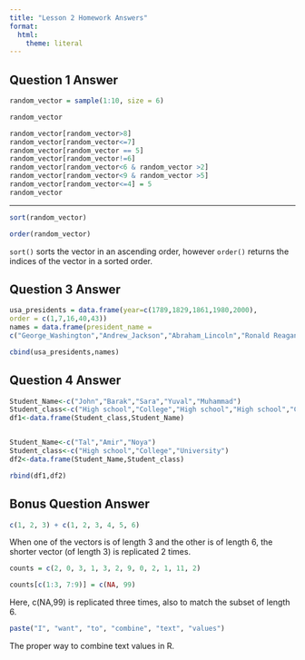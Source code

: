 ```yaml
---
title: "Lesson 2 Homework Answers"
format:
  html: 
    theme: literal
---
```


## Question 1 Answer

```r
random_vector = sample(1:10, size = 6)

random_vector
```

```r
random_vector[random_vector>8]
random_vector[random_vector<=7]
random_vector[random_vector == 5]
random_vector[random_vector!=6]
random_vector[random_vector<6 & random_vector >2]
random_vector[random_vector<9 & random_vector >5]
random_vector[random_vector<=4] = 5
random_vector
```

___

```r

sort(random_vector)

order(random_vector)
```

`sort()` sorts the vector in an ascending order, however `order()` returns the indices of the vector in a sorted order.

## Question 3 Answer

```r
usa_presidents = data.frame(year=c(1789,1829,1861,1980,2000),
order = c(1,7,16,40,43))
names = data.frame(president_name =
c("George_Washington","Andrew_Jackson","Abraham_Lincoln","Ronald Reagan","George_W._Bush"))
```

```r
cbind(usa_presidents,names)
```

## Question 4 Answer

```r
Student_Name<-c("John","Barak","Sara","Yuval","Muhammad")
Student_class<-c("High school","College","High school","High school","College")
df1<-data.frame(Student_class,Student_Name)


Student_Name<-c("Tal","Amir","Noya")
Student_class<-c("High school","College","University")
df2<-data.frame(Student_Name,Student_class)
```

```r
rbind(df1,df2)
```

## Bonus Question Answer

```r
c(1, 2, 3) + c(1, 2, 3, 4, 5, 6)
```
When one of the vectors is of length 3 and the other is of length 6, the shorter vector (of length 3) is replicated 2 times.

```r
counts = c(2, 0, 3, 1, 3, 2, 9, 0, 2, 1, 11, 2)

counts[c(1:3, 7:9)] = c(NA, 99)
```

Here, c(NA,99) is replicated three times, also to match the subset of length 6.

```r
paste("I", "want", "to", "combine", "text", "values")
```

The proper way to combine text values in R. 



